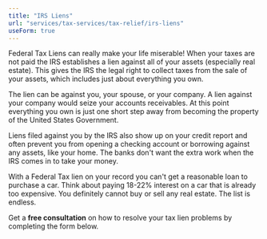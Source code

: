 ```yaml
---
title: "IRS Liens"
url: "services/tax-services/tax-relief/irs-liens"
useForm: true
---
```


Federal Tax Liens can really make your life miserable! When your taxes are not paid the IRS establishes a lien against all of your assets (especially real estate). This gives the IRS the legal right to collect taxes from the sale of your assets, which includes just about everything you own.

The lien can be against you, your spouse, or your company. A lien against your company would seize your accounts receivables. At this point everything you own is just one short step away from becoming the property of the United States Government.

Liens filed against you by the IRS also show up on your credit report and often prevent you from opening a checking account or borrowing against any assets, like your home. The banks don't want the extra work when the IRS comes in to take your money.

With a Federal Tax lien on your record you can't get a reasonable loan to purchase a car. Think about paying 18-22% interest on a car that is already too expensive. You definitely cannot buy or sell any real estate. The list is endless.

Get a **free consultation** on how to resolve your tax lien problems by completing the form below.
